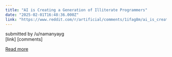 ```yaml
---
title: "AI is Creating a Generation of Illiterate Programmers"
date: "2025-02-01T16:48:36.000Z"
link: "https://www.reddit.com/r/artificial/comments/1ifag8m/ai_is_creating_a_generation_of_illiterate/"
---
```


submitted by    /u/namanyayg  
 [link]   [comments]

[Read more](https://www.reddit.com/r/artificial/comments/1ifag8m/ai_is_creating_a_generation_of_illiterate/)
